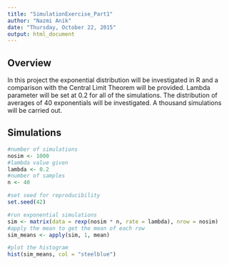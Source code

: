 ```yaml
---
title: "SimulationExercise_Part1"
author: "Nazmi Anik"
date: "Thursday, October 22, 2015"
output: html_document
---
```


## Overview  

In this project the exponential distribution will be investigated in R and a comparison with the Central Limit Theorem will
be provided. Lambda parameter will be set at 0.2 for all of the simulations. The distribution of averages of 40 exponentials
will be investigated. A thousand simulations will be carried out.


## Simulations 

```r
#number of simulations
nosim <- 1000
#lambda value given
lambda <- 0.2
#number of samples
n <- 40

#set seed for reproducibility
set.seed(42)

#run exponential simulations
sim <- matrix(data = rexp(nosim * n, rate = lambda), nrow = nosim)
#apply the mean to get the mean of each row
sim_means <- apply(sim, 1, mean)
```

```r
#plot the histogram
hist(sim_means, col = "steelblue")
```
